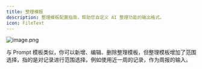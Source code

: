 ```yaml
---
title: 整理模板
description: 整理模板配置指南，帮助您自定义 AI 整理功能的输出格式。
icon: FileText
---
```


![image.png](https://s2.loli.net/2025/06/06/41TwKYzCXVaLn5v.png)

与 Prompt 模板类似，你可以新增、编辑、删除整理模板，但整理模板增加了范围选择，指的是对记录进行范围选择，例如使用近一周的记录，作为周报的输入。

